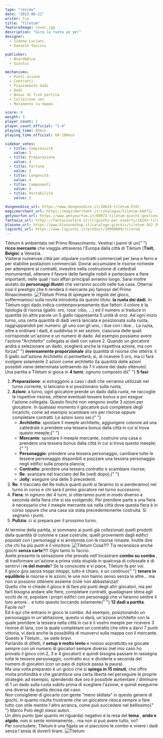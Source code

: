 ```yaml
---
type: "review"
date: "2023-06-21"
writer: Tia
title: "Tiletum"
featureImage: cover.jpg
description: "Gira la ruota ye ye!"
designer:
  - Simone Luciani
  - Daniele Tascini

publisher:
  - Board&Dice
  - Giochix

mechanisms:
  - Punti azione
  - Contratti
  - Piazzamento dadi
  - Dadi
  - Bonus di fine partita
  - Collezione set
  - Movimento su mappa

score: 8
weight: 3
player_count: 2
player_count_official: "1-4"
playing_time: 85min
playing_time_official: 60-100min

sidebar_votes:
  - title: Complessità
    value: 3
  - title: Preparazione
    value: 4
  - title: Fortuna
    value: 2
  - title: Longevità
    value: 4
  - title: Componenti
    value: 4
  - title: Portabilità
    value: 3

dungeondice_url: https://www.dungeondice.it/28624-tiletum.html
magicmerchant_url: https://magicmerchant.it/catalogue/tiletum-64073/
getyourfun_url: https://www.getyourfun.it/09973-tiletum-giochi-gestionali.html
fantasia_url: https://fantasiastore.it/it/giochi-per-esperti/18293-tiletum-ita.html
blasone_url: https://www.blasoneshop.it/catalogo-giochix/tiletum-362-3055
lsgiochi_url: https://www.lsgiochi.it/product/10098089/tiletum
---
```


<Setting>
  Tiletum è ambientato nel Primo Rinascimento. Vestirai i panni di un{" "}
  <strong>ricco mercante</strong> che viaggia attraverso l'Europa dalla città di
  Tiletum (<strong>Tielt, Belgio</strong>) a Venezia.
  <br />
  Visiterai numerose città per stipulare contratti commerciali per lana e ferro
  e per stabilire postazioni commerciali. Dovrai accumulare le risorse richieste
  per adempiere ai contratti, investire nella costruzione di cattedrali
  monumentali, ottenere il favore delle famiglie nobili e partecipare a fiere
  importanti, nelle quali i tuoi affari principali avranno luogo. Sarai inoltre
  aiutato da <strong>personaggi illustri</strong> che verranno accolti nelle tue
  case. Otterrai così il prestigio che ti renderà il mercante più famoso del
  Primo Rinascimento.
</Setting>

<img src="./game1.jpg" alt="Tiletum" />

<Rules>
  Prima di spiegare le regole del gioco, soffermiamoci sulla novità introdotta
  da questo titolo: <strong>la ruota dei dadi</strong>. In Tiletum ogni dado
  indica contemporaneamente due fattori: il colore è la tipologia di risorsa
  (giallo: oro, rosa: cibo, …) ed il numero si traduce in quantità (in altre
  parole un 5 giallo rappresenta 5 unità di oro). Ad ogni inizio turno, una
  certa quantità di dadi verrà lanciata e posizionata sulla ruota,
  raggruppandoli per numero: gli uno con gli uno, i due con i due… La ruota,
  oltre a ordinare i dadi, è suddivisa in sei sezioni, ciascuna delle quali
  corrisponde un'azione e un numero di dado. Ad esempio possiamo avere l'azione
  "Architetto" collegata ai dadi con valore 2. Quando un giocatore andrà a
  selezionare un dado, sceglierà anche la rispettiva azione, ma con forza{" "}
  <strong>inversamente proporzionale</strong> alla quantità di risorse che
  otterrà: il 5 giallo sull'azione Architetto ci permetterà, sì, di ricevere 5
  oro, ma ci farà svolgere solamente 2 azioni come architetto (la quantità delle
  azioni possibili viene determinata sottraendo da 7 il valore del dado
  ottenuto). <br />
  Una partita a Tiletum si gioca in <strong>4 turni</strong>, ognuno composto di{" "}
  <strong>5 fasi</strong>:<ol>
    <li>
      <strong>Preparazione</strong>: si estraggono a caso i dadi che verranno
      utilizzati nel turno corrente, si lanciano e si posizionano sulla ruota;
    </li>
    <li>
      <strong>Azioni</strong>: a turno, ogni giocatore prende un dado dalla
      ruota, ne raccoglie le rispettive risorse, ottiene eventuali tessere bonus
      e poi esegue l'azione collegata. Questo finché non vengono svolte 3 azioni
      per giocatore. In qualsiasi momento il giocatore può completare degli
      incarichi, come ad esempio scambiare oro per risorse oppure completare
      contratti. Le azioni sono sei:{" "}
      <ul>
        <li>
          <strong>Architetto</strong>: spostare il meeple architetto, aggiungere
          colonne ad una cattedrale o prendere una tessera bonus dalla città in
          cui si trova questo meeple;{" "}
        </li>
        <li>
          <strong>Mercante</strong>: spostare il meeple mercante, costruire una
          casa o prendere una tessera bonus dalla città in cui si trova questo
          meeple;{" "}
        </li>
        <li>
          <strong>Personaggio</strong>: prendere una tessera personaggio,
          cambiare tutte le tessere personaggio disponibili e piazzare una
          tessera personaggio negli edifici sulla propria plancia;
        </li>
        <li>
          <strong>Contratto</strong>: prendere una tessera contratto e scambiare
          risorse;
        </li>
        <li>
          <strong>Re</strong>: avanzare nel tracciato del Re (vedi dopo);{" "}
        </li>
        <li>
          <strong>Jolly</strong>: eseguire una delle 5 precedenti.
        </li>
      </ul>
    </li>
    <li>
      <strong>Re</strong>: Il tracciato del Re indica quanti punti si faranno (o
      si perderanno) nel turno in corso e chi sarà il primo giocatore nel turno
      successivo.
    </li>
    <li>
      <strong>Fiera</strong>: in ognuno dei 4 turni, si otterranno punti in modo
      diverso a seconda della fiera che si sta svolgendo. Per prendere parte a
      una fiera è necessario che il meeple mercante sia nella città dove questa
      fiera è in corso oppure che una casa sia stata precedentemente costruita.
      Si segnano i punti.
    </li>
    <li>
      <strong>Pulizia</strong>: ci si prepara per il prossimo turno.
    </li>
  </ol>
  Al termine della partita, si sommano ai punti già collezionati quelli prodotti
  dalla quantità di colonne e case costruite, quelli provenienti dagli edifici
  popolati con i personaggi e si arrotonda con le risorse rimaste. Inutile dire
  che chi ha più punti è il vincitore.
</Rules>

<img src="./game2.jpg" alt="Tiletum" />

<Feedback>
  Cosa?!? Tia recensisce anche giochi <strong>senza carte</strong>?!? Ogni tanto
  lo faccio. <br />
  Avete presente la sensazione che provate nell'incastrare <strong>
    combo su combo
  </strong>, di trasformare un'azione a prima vista stupida in qualcosa di colossale
  e di sentirvi i <strong>re del mondo</strong>? Se la conoscete e vi piace, Tiletum
  fa per voi. <br />
  Il gioco gira senza troppi intoppi, tutto è chiaro, è un continuo{" "}
  <strong>tenere in equilibrio</strong> le risorse e le azioni, le une non hanno
  senso senza le altre… ma non si possono ottenere assieme (cioè non
  abbastanza)!
  <br />
  Quello che vi chiede il gioco è di fare più punti degli altri giocatori, ma
  per farli bisogna andare alle fiere, completare contratti, guadagnare stima
  agli occhi de re, popolare i propri edifici con personaggi che vi faranno
  sentire il loro amore… e tutto questo toccando solamente{" "}
  <strong>12 dadi a partita</strong>. Facile no? <br />
  Ed è qui che entrano in gioco le combo. Ad esempio, posizionando un personaggio
  in un'abitazione, questo vi darà, un'azione architetto con la quale prendere la
  tessera nella città in cui è il vostro meeple per ricevere 3 risorse di lana, con
  la quale completare un contratto che oltre a darvi 7 punti vittoria, vi darà anche
  la possibilità di muovervi sulla mappa con il mercante. Questo è Tiletum… se siete
  bravi. <br />
  Parlando di difetti, il <strong>setup è molto lento</strong> e noioso
  soprattutto se giocate sempre con un numero di giocatori sempre diverso (nel
  mio caso ho provato il gioco con 2, 3 e 4 giocatori) e quindi bisogna passare
  in rassegna tutte le tessere personaggio, contratto ecc e dividerle a seconda
  del numero di giocatori (con un paio di ziplock passa la paura). <br />
  Ma una volta preparato è un gioco che si <strong>spiega in 15 minuti</strong>,
  che offre molta profondità e che garantisce una certa libertà nel perseguire le
  proprie strategie: ad esempio, spendendo due oro è possibile aumentare / diminuire
  di 1 un dado sulla ruota subito prima di scegliere l'azione, e quindi eseguirne
  una diversa da quella decisa dal caso. <br />
  Non consiglierei di giocarlo con gente "meno skillata" in questo genere di
  giochi, in quanto risulta frustrante che un giocatore riesca sempre a fare
  tutto con stile mentre l'altro arranca, come può succedere nel bellissimo{" "}
  <Link to="/reviews/sulle-tracce-di-marco-polo/">Marco Polo</Link> degli stessi
  autori. <br />
  Un altro punto (per quanto mi riguarda) negativo è la resa del <strong>
    tema
  </strong>, <strong>arido e algido</strong>, non si sente minimamente… ma non si
  può avere tutto, no? <br />
  Per concludere, Tiletum è una figata se vi piacciono le combo e vivere i dadi
  senza l'ansia di doverli tirare.
</Feedback>

<img src="./game3.jpg" alt="Tiletum" />
